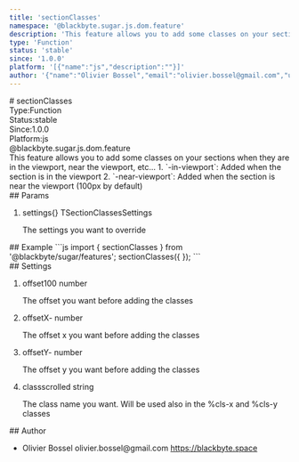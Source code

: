 ```yaml
---
title: 'sectionClasses'
namespace: '@blackbyte.sugar.js.dom.feature'
description: 'This feature allows you to add some classes on your sections when they are in the viewport, near the viewport, etc... 1. `-in-viewport`: Added when the section is in the viewport 2. `-near-viewport`: Added when the section is near the viewport (100px by default)'
type: 'Function'
status: 'stable'
since: '1.0.0'
platform: '[{"name":"js","description":""}]'
author: '{"name":"Olivier Bossel","email":"olivier.bossel@gmail.com","url":"https://blackbyte.space"}'
---
```

<div class="docmap -mdx">
# sectionClasses
<div class="docmap_metas">
<div class="docmap_type"><span class="docmap_type-label">Type:</span><span class="docmap_type-value">Function</span></div>
<div class="docmap_status"><span class="docmap_status-label">Status:</span><span class="docmap_status-value -stable">stable</span></div>
<div class="docmap_since"><span class="docmap_since-label">Since:</span><span class="docmap_since-value">1.0.0</span></div>
<div class="docmap_platform"><span class="docmap_platform-label">Platform:</span><span class="docmap_platform-value -js">js</span></div>
</div>
<div class="docmap_namespace">@blackbyte.sugar.js.dom.feature</div>
<div class="docmap_description typo-lead typo-format">
This feature allows you to add some classes on your sections when they are in the viewport, near the viewport, etc...
1. `-in-viewport`: Added when the section is in the viewport
2. `-near-viewport`: Added when the section is near the viewport (100px by default)
</div>
<div class="docmap_params">
## Params
<ol class="docmap_list">
<li class="docmap_item">
<span class="docmap_name">settings</span><span class="docmap_default">&lcub;&rcub;</span> <span class="docmap_type">TSectionClassesSettings</span>
<p class="docmap_description">The settings you want to override</p>
</li>
</ol>
</div>
<div class="docmap_examples">
## Example
<s-code language="js" header>
```js
import { sectionClasses } from '@blackbyte/sugar/features';
sectionClasses({
});
```
</s-code>
</div>
<div class="docmap_settings">
## Settings
<ol class="docmap_list">
<li class="docmap_item">
<span class="docmap_name">offset</span><span class="docmap_default">100</span> <span class="docmap_type">number</span>
<p class="docmap_description">The offset you want before adding the classes</p>
</li>
<li class="docmap_item">
<span class="docmap_name">offsetX</span><span class="docmap_default">-</span> <span class="docmap_type">number</span>
<p class="docmap_description">The offset x you want before adding the classes</p>
</li>
<li class="docmap_item">
<span class="docmap_name">offsetY</span><span class="docmap_default">-</span> <span class="docmap_type">number</span>
<p class="docmap_description">The offset y you want before adding the classes</p>
</li>
<li class="docmap_item">
<span class="docmap_name">class</span><span class="docmap_default">scrolled</span> <span class="docmap_type">string</span>
<p class="docmap_description">The class name you want. Will be used also in the %cls-x and %cls-y classes</p>
</li>
</ol>
</div>
<div class="docmap_author">
## Author
<ul class="docmap_list">
<li class="docmap_item">
<span class="docmap_name">Olivier Bossel</span>
<span class="docmap_email">olivier.bossel@gmail.com</span>
<a href="https://blackbyte.space" target="_blank" class="docmap_url">https://blackbyte.space</a>
</li>
</ul>
</div>
</div>